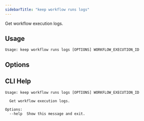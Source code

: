 ```yaml
---
sidebarTitle: "keep workflow runs logs"
---
```


Get workflow execution logs.

## Usage

```
Usage: keep workflow runs logs [OPTIONS] WORKFLOW_EXECUTION_ID
```

## Options


## CLI Help

```
Usage: keep workflow runs logs [OPTIONS] WORKFLOW_EXECUTION_ID

  Get workflow execution logs.

Options:
  --help  Show this message and exit.
```
